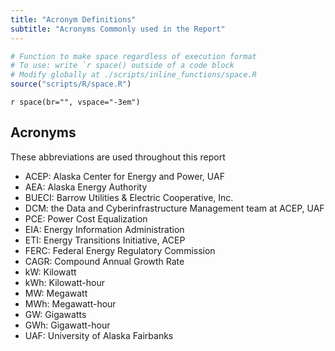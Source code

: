 ```yaml
---
title: "Acronym Definitions"
subtitle: "Acronyms Commonly used in the Report"
---
```


```r

# Function to make space regardless of execution format
# To use: write `r space() outside of a code block
# Modify globally at ./scripts/inline_functions/space.R
source("scripts/R/space.R")

```

`r space(br="", vspace="-3em")`

## Acronyms

These abbreviations are used throughout this report

- ACEP:  Alaska Center for Energy and Power, UAF
- AEA:   Alaska Energy Authority
- BUECI: Barrow Utilities & Electric Cooperative, Inc.
- DCM:  the Data and Cyberinfrastructure Management team at ACEP, UAF
- PCE:  Power Cost Equalization
- EIA:  Energy Information Administration
- ETI:  Energy Transitions Initiative, ACEP
- FERC: Federal Energy Regulatory Commission
- CAGR: Compound Annual Growth Rate
- kW:  Kilowatt
- kWh: Kilowatt-hour
- MW:  Megawatt
- MWh: Megawatt-hour
- GW:  Gigawatts
- GWh: Gigawatt-hour
- UAF: University of Alaska Fairbanks